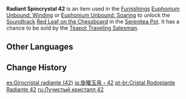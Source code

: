 {{Item Infobox
|id           = 141042
|image        = Item Radiant Spincrystal.png
|type         = Adventure Items
|group        = Radiant Spincrystals
|group2       = Liyue Spincrystals
|quality      = 4
|invCategory  = Precious Items
|description  = This wondrous crystal contains a certain rhythm, like something beautiful woven from delicate silk. These items can be found throughout the mainland or from merchants who collect curios. The tune held within this crystal can be revivified in your [[Serenitea Pot]] using either "[[Euphonium Unbound: Winding]]" or "[[Euphonium Unbound: Soaring]]." The tune contained within this [[Radiant Spincrystal]] is "[[Red Leaf on the Chessboard]]."
|source1      = [[Chubby]]
|track        = Red Leaf on the Chessboard
}}
'''Radiant Spincrystal 42''' is an item used in the [[Furnishings]] [[Euphonium Unbound: Winding]] or [[Euphonium Unbound: Soaring]] to unlock the [[Soundtrack]] [[Red Leaf on the Chessboard]] in the [[Serenitea Pot]]. It has a chance to be sold by the [[Teapot Traveling Salesman]].

==Other Languages==
{{Other Languages
|default_hidden = 1
|en      = Radiant Spincrystal 42
|zhs     = 旋曜玉帛・其四十二
|zhs_rm  = Xuán Yào Yùbó - Qí Sìshí'èr
|zht     = 旋曜玉帛・其四十二
|zht_rm  = Xuán Yào Yùbó - Qí Sìshí'èr
|ja      = 旋曜玉帛・42
|ja_rm   = Sen'you Gyokuhaku - Yonjuuni{{Assumed}}
|ko      = 빛나는 결정・42
|ko_rm   = Binnaneun Gyeoljeong - Sasibi
|es      = Girocristal radiante (42)
|fr      = Gyrocristal radiant 42
|ru      = Лучистый кристалл {{tt|42|}}
|th      = Radiant Spincrystal 42
|vi      = Ngọc Thạch Âm Vang 42
|de      = Strahlender Drehkristall XLII
|id      = Radiant Spincrystal 42
|pt      = Cristal Rodopiante Radiante 42
|tr      = Parlak Burgu Kristal 42
|it      = Voltacristallo radioso 42
}}

==Change History==
{{Change History|2.6}}

[[es:Girocristal radiante (42)]]
[[ja:旋曜玉帛・42]]
[[pt-br:Cristal Rodopiante Radiante 42]]
[[ru:Лучистый кристалл 42]]